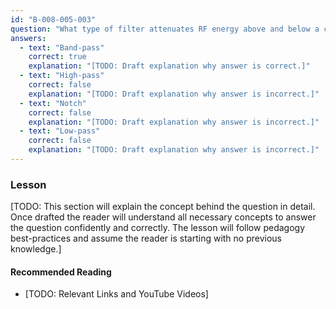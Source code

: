 ```yaml
---
id: "B-008-005-003"
question: "What type of filter attenuates RF energy above and below a certain range of frequencies?"
answers:
  - text: "Band-pass"
    correct: true
    explanation: "[TODO: Draft explanation why answer is correct.]"
  - text: "High-pass"
    correct: false
    explanation: "[TODO: Draft explanation why answer is incorrect.]"
  - text: "Notch"
    correct: false
    explanation: "[TODO: Draft explanation why answer is incorrect.]"
  - text: "Low-pass"
    correct: false
    explanation: "[TODO: Draft explanation why answer is incorrect.]"
---
```


### Lesson

[TODO: This section will explain the concept behind the question in detail. Once drafted the reader will understand all necessary concepts to answer the question confidently and correctly. The lesson will follow pedagogy best-practices and assume the reader is starting with no previous knowledge.]

#### Recommended Reading

- [TODO: Relevant Links and YouTube Videos]
